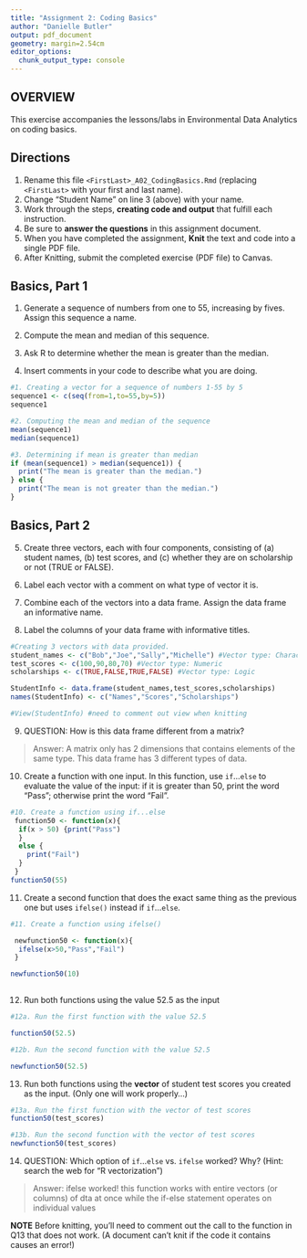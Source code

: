 ```yaml
---
title: "Assignment 2: Coding Basics"
author: "Danielle Butler"
output: pdf_document
geometry: margin=2.54cm
editor_options: 
  chunk_output_type: console
---
```


## OVERVIEW

This exercise accompanies the lessons/labs in Environmental Data Analytics on coding basics.

## Directions

1.  Rename this file `<FirstLast>_A02_CodingBasics.Rmd` (replacing `<FirstLast>` with your first and last name).
2.  Change "Student Name" on line 3 (above) with your name.
3.  Work through the steps, **creating code and output** that fulfill each instruction.
4.  Be sure to **answer the questions** in this assignment document.
5.  When you have completed the assignment, **Knit** the text and code into a single PDF file.
6.  After Knitting, submit the completed exercise (PDF file) to Canvas.

## Basics, Part 1

1.  Generate a sequence of numbers from one to 55, increasing by fives. Assign this sequence a name.

2.  Compute the mean and median of this sequence.

3.  Ask R to determine whether the mean is greater than the median.

4.  Insert comments in your code to describe what you are doing.

```r
#1. Creating a vector for a sequence of numbers 1-55 by 5 
sequence1 <- c(seq(from=1,to=55,by=5))
sequence1

#2. Computing the mean and median of the sequence 
mean(sequence1)
median(sequence1)

#3. Determining if mean is greater than median 
if (mean(sequence1) > median(sequence1)) {
  print("The mean is greater than the median.") 
} else {
  print("The mean is not greater than the median.")
}
```

## Basics, Part 2

5.  Create three vectors, each with four components, consisting of (a) student names, (b) test scores, and (c) whether they are on scholarship or not (TRUE or FALSE).

6.  Label each vector with a comment on what type of vector it is.

7.  Combine each of the vectors into a data frame. Assign the data frame an informative name.

8.  Label the columns of your data frame with informative titles.

```r
#Creating 3 vectors with data provided.
student_names <- c("Bob","Joe","Sally","Michelle") #Vector type: Character
test_scores <- c(100,90,80,70) #Vector type: Numeric
scholarships <- c(TRUE,FALSE,TRUE,FALSE) #Vector type: Logic

StudentInfo <- data.frame(student_names,test_scores,scholarships) 
names(StudentInfo) <- c("Names","Scores","Scholarships")

#View(StudentInfo) #need to comment out view when knitting
```

9.  QUESTION: How is this data frame different from a matrix?

> Answer: A matrix only has 2 dimensions that contains elements of the same type. This data frame has 3 different
types of data.

10. Create a function with one input. In this function, use `if`...`else` to evaluate the value of the input: if it is greater than 50, print the word "Pass"; otherwise print the word "Fail". 
```r
#10. Create a function using if...else
 function50 <- function(x){
  if(x > 50) {print("Pass") 
  } 
  else {
    print("Fail")
  }
 }
function50(55)
```

11. Create a second function that does the exact same thing as the previous one but uses `ifelse()` instead if `if`...`else `. 

```r
#11. Create a function using ifelse()

 newfunction50 <- function(x){
  ifelse(x>50,"Pass","Fail")
 }

newfunction50(10)
  
```

12. Run both functions using the value 52.5 as the input

```r
#12a. Run the first function with the value 52.5

function50(52.5)

#12b. Run the second function with the value 52.5

newfunction50(52.5)

```

13. Run both functions using the **vector** of student test scores you created as the input. (Only one will work properly...)

```r

#13a. Run the first function with the vector of test scores
function50(test_scores)

#13b. Run the second function with the vector of test scores
newfunction50(test_scores)

```

14. QUESTION: Which option of `if`...`else` vs. `ifelse` worked? Why? (Hint: search the web for "R vectorization")

> Answer: ifelse worked! this function works with entire vectors (or columns) of dta at once while the if-else statement operates on individual values


**NOTE** Before knitting, you'll need to comment out the call to the function in Q13 that does not work. (A document can't knit if the code it contains causes an error!)